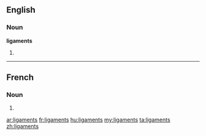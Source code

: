 ==English==

===Noun===
'''ligaments'''

# {{plural of|[[ligament]]}}

----

==French==

===Noun===
{{infl|fr|noun|g=g}}

# {{plural of|[[ligament#French|ligament]]|lang=fr}}

[[ar:ligaments]]
[[fr:ligaments]]
[[hu:ligaments]]
[[my:ligaments]]
[[ta:ligaments]]
[[zh:ligaments]]